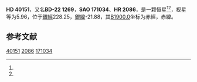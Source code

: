 {{Starbox begin
| name = HD 40151
}}
{{Starbox observe
| epoch = [[J2000.0|J2000.0]]
| constell = {{星座名待查}}<ref name=SIMBAD>{{cite web
 | url=http://simbad.u-strasbg.fr/simbad/sim-id?Ident=HR+2086
 | title =Pulsating variable Star
 | publisher=Centre de Données astronomiques de Strasbourg
 | work=SIMBAD
 | accessdate=2012-07-13}}</ref><ref name=DATA>{{cite web
 | url=http://vizier.u-strasbg.fr/viz-bin/VizieR-5?-out.add=.&-source=5050&-corr=PK=HR&-out.max=9999&HR=2086
 | title=VizieR Detailed Page
 | accessdate=2012-07-13
 | archive-date=2016-03-05
 | archive-url=https://web.archive.org/web/20160305214414/http://vizier.u-strasbg.fr/viz-bin/VizieR-5?-out.add=.&-source=5050&-corr=PK=HR&-out.max=9999&HR=2086
 | dead-url=no
 }}</ref>
| 星官 = 
| ra = {{RA|5|56|14.3}}<ref name=SIMBAD /><ref name=DATA />
| dec = {{DEC|-22|50|25}}<ref name=SIMBAD /><ref name=DATA />
| appmag_v = 5.96<ref name=SIMBAD /><ref name=DATA />
}}
{{Starbox character
| class = K0V<ref name=SIMBAD /><ref name=DATA />
| b-v = 1.11<ref name=SIMBAD /><ref name=DATA />
| u-b = 0.99?<ref name=SIMBAD /><ref name=DATA />
| r-i = <ref name=SIMBAD /><ref name=DATA />
| variable = 
}}
{{Starbox astrometry
| radial_v = 0.99
| prop_mo_ra = 34
| parallax = 
| p_error = 
}}
{{Starbox catalog
| names =BD-22 1269，[[SAO星表|SAO]] 171034，[[HD星表|HD]] 40151，[[HR星表|HR]] 2086}}
{{Starbox reference |Simbad=HR+2086}}
{{Starbox end}}

'''HD 40151'''，又名'''BD-22 1269'''，'''SAO 171034'''、'''HR 2086'''，是一颗恒星<ref name=SIMBAD /><ref name=DATA />，视星等为5.96，位于[[銀道座標系|銀經]]228.25，[[銀道座標系|銀緯]]-21.88，其[[B1900.0|B1900.0]]坐标为赤經{{RA|5|52|2.3}}，赤緯{{DEC|-22|-21.88|18}}。

== 参考文献 ==
{{reflist}}

{{star-stub}}

[[Category:HD和HDE天體|40151]]
[[Category:HR天體|2086]]
[[Category:SAO天體|171034]]